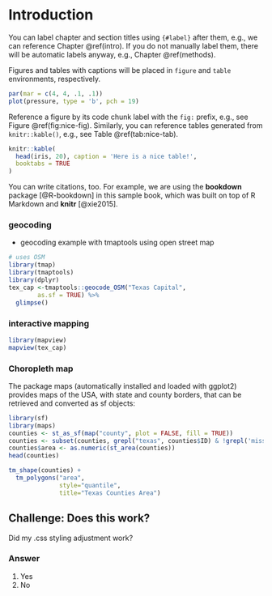 # Introduction {#intro}

You can label chapter and section titles using `{#label}` after them, e.g., we can reference Chapter \@ref(intro). If you do not manually label them, there will be automatic labels anyway, e.g., Chapter \@ref(methods).

Figures and tables with captions will be placed in `figure` and `table` environments, respectively.

```r
par(mar = c(4, 4, .1, .1))
plot(pressure, type = 'b', pch = 19)
```

Reference a figure by its code chunk label with the `fig:` prefix, e.g., see Figure \@ref(fig:nice-fig). Similarly, you can reference tables generated from `knitr::kable()`, e.g., see Table \@ref(tab:nice-tab).

```r
knitr::kable(
  head(iris, 20), caption = 'Here is a nice table!',
  booktabs = TRUE
)
```

You can write citations, too. For example, we are using the **bookdown** package [@R-bookdown] in this sample book, which was built on top of R Markdown and **knitr** [@xie2015].

### geocoding
 - geocoding example with tmaptools using open street map

```r
# uses OSM
library(tmap)
library(tmaptools)
library(dplyr)
tex_cap <-tmaptools::geocode_OSM("Texas Capital", 
        as.sf = TRUE) %>% 
  glimpse()
```

### interactive mapping

```r
library(mapview)
mapview(tex_cap)
```

### Choropleth map
The package maps (automatically installed and loaded with ggplot2) provides maps of the USA, with state and county borders, that can be retrieved and converted as sf objects:
```r
library(sf)
library(maps)
counties <- st_as_sf(map("county", plot = FALSE, fill = TRUE))
counties <- subset(counties, grepl("texas", counties$ID) & !grepl('missouri,texas',counties$ID))
counties$area <- as.numeric(st_area(counties))
head(counties)

tm_shape(counties) +
  tm_polygons("area", 
              style="quantile", 
              title="Texas Counties Area")
```



## Challenge: Does this work? {.challenge}

Did my .css styling adjustment work?

### Answer {.solution} 

1. Yes
2. No
